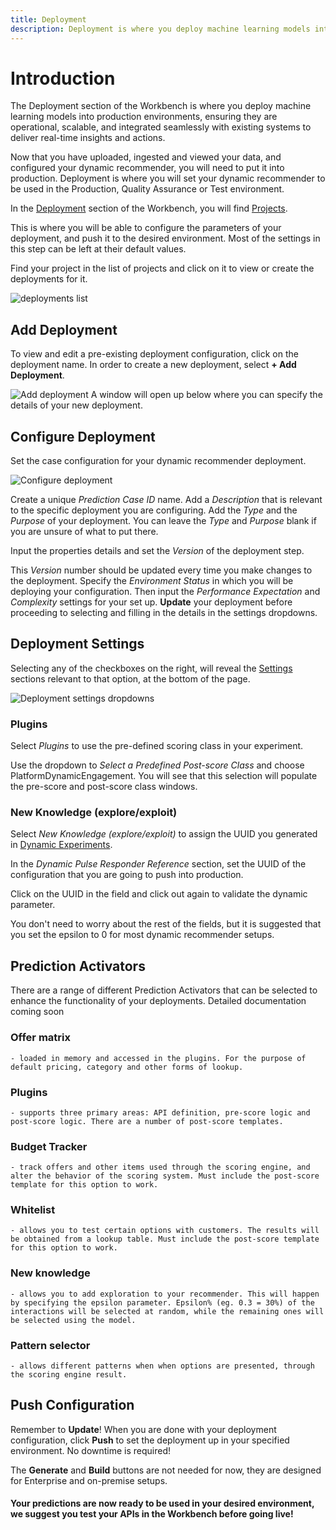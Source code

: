 ```yaml
---
title: Deployment
description: Deployment is where you deploy machine learning models into production environments, ensuring they are operational, scalable, and integrated seamlessly with existing systems to deliver real-time insights and actions.
---
```


# Introduction 
The Deployment section of the Workbench is where you deploy machine learning models into production environments, ensuring they are operational, scalable, and integrated seamlessly with existing systems to deliver real-time insights and actions.

Now that you have uploaded, ingested and viewed your data, and configured your dynamic recommender, you will need to put it into production. Deployment is where you will set your dynamic recommender to be used in the Production, Quality Assurance or Test environment. 

In the <u>Deployment</u> section of the Workbench, you will find <u>Projects</u>. 

This is where you will be able to configure the parameters of your deployment, and push it to the desired environment. 
<Callout type="warning" title="Default settings are good!"> 
Most of the settings in this step can be left at their default values.
</Callout>

Find your project in the list of projects and click on it to view or create the deployments for it. 

![deployments list](/images/recommender/6_Deployment/0_deployments.png)

## Add Deployment
To view and edit a pre-existing deployment configuration, click on the deployment name. In order to create a new deployment, select **+ Add Deployment**. 

![Add deployment](/images/recommender/6_Deployment/1_deployments_add.png)
A window will open up below where you can specify the details of your new deployment.

## Configure Deployment
Set the case configuration for your dynamic recommender deployment. 

![Configure deployment](/images/recommender/6_Deployment/2_deployments_details.png)

Create a unique *Prediction Case ID* name. Add a *Description* that is relevant to the specific deployment you are configuring. Add the *Type* and the *Purpose* of your deployment. You can leave the *Type* and *Purpose* blank if you are unsure of what to put there.

Input the properties details and set the *Version* of the deployment step. 

This *Version* number should be updated every time you make changes to the deployment. Specify the *Environment Status* in which you will be deploying your configuration. Then input the *Performance Expectation* and *Complexity* settings for your set up. **Update** your deployment before proceeding to selecting and filling in the details in the settings dropdowns.

## Deployment Settings
Selecting any of the checkboxes on the right, will reveal the <u>Settings</u> sections relevant to that option, at the bottom of the page. 

![Deployment settings dropdowns](/images/recommender/6_Deployment/3_deployments_settings.png)

### Plugins
Select *Plugins* to use the pre-defined scoring class in your experiment. 

Use the dropdown to *Select a Predefined Post-score Class* and choose PlatformDynamicEngagement. You will see that this selection will populate the pre-score and post-score class windows.

### New Knowledge (explore/exploit)
Select *New Knowledge (explore/exploit)* to assign the UUID you generated in <u>Dynamic Experiments</u>. 

In the *Dynamic Pulse Responder Reference* section, set the UUID of the configuration that you are going to push into production.

Click on the UUID in the field and click out again to validate the dynamic parameter. 

You don't need to worry about the rest of the fields, but it is suggested that you set the epsilon to 0 for most dynamic recommender setups.

## Prediction Activators
There are a range of different Prediction Activators that can be selected to enhance the functionality of your deployments. 
<Callout type="note" title="Prediction Activators further documentation">
Detailed documentation coming soon
</Callout>

### Offer matrix
    - loaded in memory and accessed in the plugins. For the purpose of default pricing, category and other forms of lookup.
### Plugins
    - supports three primary areas: API definition, pre-score logic and post-score logic. There are a number of post-score templates.
### Budget Tracker
    - track offers and other items used through the scoring engine, and alter the behavior of the scoring system. Must include the post-score template for this option to work.
### Whitelist 
    - allows you to test certain options with customers. The results will be obtained from a lookup table. Must include the post-score template for this option to work.
### New knowledge 
    - allows you to add exploration to your recommender. This will happen by specifying the epsilon parameter. Epsilon% (eg. 0.3 = 30%) of the interactions will be selected at random, while the remaining ones will be selected using the model.
### Pattern selector 
    - allows different patterns when when options are presented, through the scoring engine result.

## Push Configuration
Remember to **Update**!
When you are done with your deployment configuration, click **Push** to set the deployment up in your specified environment. No downtime is required!

The **Generate** and **Build** buttons are not needed for now, they are designed for Enterprise and on-premise setups.

#### Your predictions are now ready to be used in your desired environment, we suggest you test your APIs in the Workbench before going live!